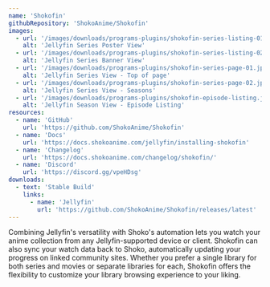 ```yaml
---
name: 'Shokofin'
githubRepository: 'ShokoAnime/Shokofin'
images:
  - url: '/images/downloads/programs-plugins/shokofin-series-listing-01.jpg'
    alt: 'Jellyfin Series Poster View'
  - url: '/images/downloads/programs-plugins/shokofin-series-listing-02.jpg'
    alt: 'Jellyfin Series Banner View'
  - url: '/images/downloads/programs-plugins/shokofin-series-page-01.jpg'
    alt: 'Jellyfin Series View - Top of page'
  - url: '/images/downloads/programs-plugins/shokofin-series-page-02.jpg'
    alt: 'Jellyfin Series View - Seasons'
  - url: '/images/downloads/programs-plugins/shokofin-episode-listing.jpg'
    alt: 'Jellyfin Season View - Episode Listing'
resources:
  - name: 'GitHub'
    url: 'https://github.com/ShokoAnime/Shokofin'
  - name: 'Docs'
    url: 'https://docs.shokoanime.com/jellyfin/installing-shokofin'
  - name: 'Changelog'
    url: 'https://docs.shokoanime.com/changelog/shokofin/'
  - name: 'Discord'
    url: 'https://discord.gg/vpeHDsg'
downloads:
  - text: 'Stable Build'
    links:
      - name: 'Jellyfin'
        url: 'https://github.com/ShokoAnime/Shokofin/releases/latest'
---
```


Combining Jellyfin's versatility with Shoko's automation lets you watch your anime collection from
any Jellyfin-supported device or client. Shokofin can also sync your watch data back to Shoko,
automatically updating your progress on linked community sites. Whether you prefer a single library
for both series and movies or separate libraries for each, Shokofin offers the flexibility to
customize your library browsing experience to your liking.
